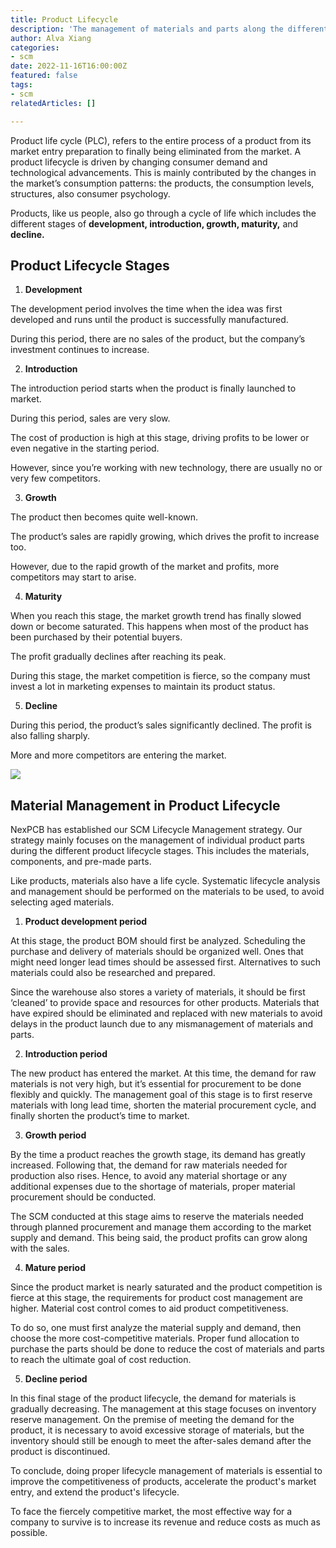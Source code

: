```yaml
---
title: Product Lifecycle
description: 'The management of materials and parts along the different product lifecycle. '
author: Alva Xiang
categories:
- scm
date: 2022-11-16T16:00:00Z
featured: false
tags:
- scm
relatedArticles: []

---
```

Product life cycle (PLC), refers to the entire process of a product from its market entry preparation to finally being eliminated from the market. A product lifecycle is driven by changing consumer demand and technological advancements. This is mainly contributed by the changes in the market’s consumption patterns: the products, the consumption levels, structures, also consumer psychology.

Products, like us people, also go through a cycle of life which includes the different stages of **development, introduction, growth, maturity,** and **decline.**

## Product Lifecycle Stages

1. **Development**

The development period involves the time when the idea was first developed and runs until the product is successfully manufactured.

During this period, there are no sales of the product, but the company’s investment continues to increase.

2. **Introduction**

The introduction period starts when the product is finally launched to market.

During this period, sales are very slow.

The cost of production is high at this stage, driving profits to be lower or even negative in the starting period.

However, since you’re working with new technology, there are usually no or very few competitors.

3. **Growth**

The product then becomes quite well-known.

The product’s sales are rapidly growing, which drives the profit to increase too.

However, due to the rapid growth of the market and profits, more competitors may start to arise.

4. **Maturity**

When you reach this stage, the market growth trend has finally slowed down or become saturated. This happens when most of the product has been purchased by their potential buyers.

The profit gradually declines after reaching its peak.

During this stage, the market competition is fierce, so the company must invest a lot in marketing expenses to maintain its product status.

5. **Decline**

During this period, the product’s sales significantly declined. The profit is also falling sharply.

More and more competitors are entering the market.

![](/uploads/product-lifecycle-logo.png)

## Material Management in Product Lifecycle

NexPCB has established our SCM Lifecycle Management strategy. Our strategy mainly focuses on the management of individual product parts during the different product lifecycle stages. This includes the materials, components, and pre-made parts.

Like products, materials also have a life cycle. Systematic lifecycle analysis and management should be performed on the materials to be used, to avoid selecting aged materials.

1. **Product development period**

At this stage, the product BOM should first be analyzed. Scheduling the purchase and delivery of materials should be organized well. Ones that might need longer lead times should be assessed first. Alternatives to such materials could also be researched and prepared.

Since the warehouse also stores a variety of materials, it should be first ‘cleaned’ to provide space and resources for other products. Materials that have expired should be eliminated and replaced with new materials to avoid delays in the product launch due to any mismanagement of materials and parts.

 

2. **Introduction period**

The new product has entered the market. At this time, the demand for raw materials is not very high, but it’s essential for procurement to be done flexibly and quickly. The management goal of this stage is to first reserve materials with long lead time, shorten the material procurement cycle, and finally shorten the product’s time to market.

 

3. **Growth period**

By the time a product reaches the growth stage, its demand has greatly increased. Following that, the demand for raw materials needed for production also rises. Hence, to avoid any material shortage or any additional expenses due to the shortage of materials, proper material procurement should be conducted.

The SCM conducted at this stage aims to reserve the materials needed through planned procurement and manage them according to the market supply and demand. This being said, the product profits can grow along with the sales.

 

4. **Mature period**

Since the product market is nearly saturated and the product competition is fierce at this stage, the requirements for product cost management are higher. Material cost control comes to aid product competitiveness.

To do so, one must first analyze the material supply and demand, then choose the more cost-competitive materials. Proper fund allocation to purchase the parts should be done to reduce the cost of materials and parts to reach the ultimate goal of cost reduction.

5. **Decline period**

In this final stage of the product lifecycle, the demand for materials is gradually decreasing. The management at this stage focuses on inventory reserve management. On the premise of meeting the demand for the product, it is necessary to avoid excessive storage of materials, but the inventory should still be enough to meet the after-sales demand after the product is discontinued.

To conclude, doing proper lifecycle management of materials is essential to improve the competitiveness of products, accelerate the product's market entry, and extend the product's lifecycle.

To face the fiercely competitive market, the most effective way for a company to survive is to increase its revenue and reduce costs as much as possible.